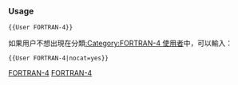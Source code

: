 {{Userbox-level
| level = 4a
| id = [[Fortran|FORTRAN]]
| info = 這位用戶能'''[[:Category:FORTRAN-4 使用者|專業地]]'''使用'''[[:Category:FORTRAN 使用者|FORTRAN]]'''。
| usercategory = FORTRAN-4 使用者
| nocat = {{{nocat|}}}
}}<noinclude>[[Category:程式用戶框模板|FORTRAN-4]]

{{brClear}}
=== Usage ===

<tt><nowiki>{{User FORTRAN-4}}</nowiki></tt>

如果用户不想出現在分類[[:Category:FORTRAN-4 使用者]]中，可以輸入：

<tt><nowiki>{{User FORTRAN-4|nocat=yes}}</nowiki></tt>

[[Category:程式用戶框模板|FORTRAN-4]]
</noinclude>